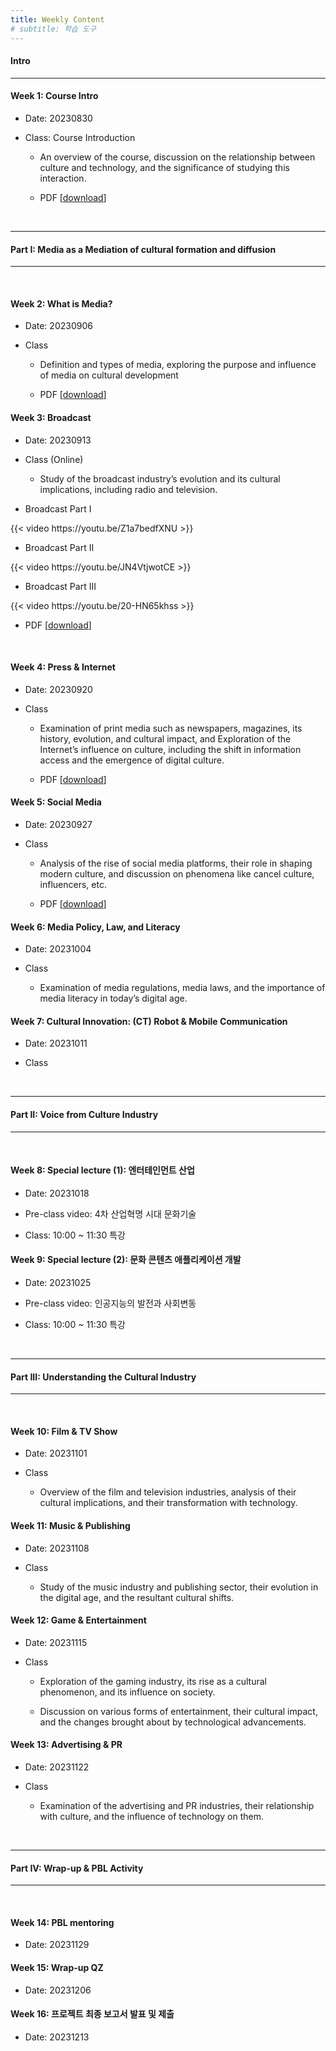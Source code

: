 ```yaml
---
title: Weekly Content
# subtitle: 학습 도구
---
```


#### **Intro**

------------------------------------------------------------------------

#### **Week 1**: Course Intro

-   Date: 20230830

-   Class: Course Introduction

    -   An overview of the course, discussion on the relationship between culture and technology, and the significance of studying this interaction.

    -   PDF \[[download](CNT2_W1.pdf)\]

</br>

------------------------------------------------------------------------

#### **Part I: Media as a Mediation of cultural formation and diffusion**

------------------------------------------------------------------------

</br>

#### **Week 2**: What is Media?

-   Date: 20230906

-   Class

    -   Definition and types of media, exploring the purpose and influence of media on cultural development

    -   PDF \[[download](CNT2_W2.pdf)\]

#### **Week 3**: Broadcast

-   Date: 20230913

-   Class (Online)

    -   Study of the broadcast industry's evolution and its cultural implications, including radio and television.

-   Broadcast Part I

{{< video https://youtu.be/Z1a7bedfXNU >}}

-   Broadcast Part II

{{< video https://youtu.be/JN4VtjwotCE >}}

-   Broadcast Part III

{{< video https://youtu.be/20-HN65khss >}}

-   PDF \[[download](CNT2_W3.pdf)\]

</br>

#### **Week 4**: Press & Internet

-   Date: 20230920

-   Class

    -   Examination of print media such as newspapers, magazines, its history, evolution, and cultural impact, and Exploration of the Internet's influence on culture, including the shift in information access and the emergence of digital culture.
    
    -   PDF \[[download](CNT2_W4.pdf)\]


#### **Week 5**: Social Media

-   Date: 20230927

-   Class

    -   Analysis of the rise of social media platforms, their role in shaping modern culture, and discussion on phenomena like cancel culture, influencers, etc.

    -   PDF \[[download](CNT2_W5.pdf)\]


#### **Week 6**: Media Policy, Law, and Literacy

-   Date: 20231004

-   Class

    -   Examination of media regulations, media laws, and the importance of media literacy in today's digital age.

#### **Week 7**: Cultural Innovation: (CT) Robot & Mobile Communication

-   Date: 20231011

-   Class

</br>

------------------------------------------------------------------------

#### **Part II: Voice from Culture Industry**

------------------------------------------------------------------------

</br>

#### **Week 8**: Special lecture (1): 엔터테인먼트 산업

-   Date: 20231018

-   Pre-class video: 4차 산업혁명 시대 문화기술

-   Class: 10:00 \~ 11:30 특강

#### **Week 9**: Special lecture (2): 문화 콘텐츠 애플리케이션 개발

-   Date: 20231025

-   Pre-class video: 인공지능의 발전과 사회변동

-   Class: 10:00 \~ 11:30 특강

</br>

------------------------------------------------------------------------

#### **Part III: Understanding the Cultural Industry**

------------------------------------------------------------------------

</br>

#### **Week 10**: Film & TV Show

-   Date: 20231101

-   Class

    -   Overview of the film and television industries, analysis of their cultural implications, and their transformation with technology.

#### **Week 11**: Music & Publishing

-   Date: 20231108

-   Class

    -   Study of the music industry and publishing sector, their evolution in the digital age, and the resultant cultural shifts.

#### **Week 12**: Game & Entertainment

-   Date: 20231115

-   Class

    -   Exploration of the gaming industry, its rise as a cultural phenomenon, and its influence on society.

    -   Discussion on various forms of entertainment, their cultural impact, and the changes brought about by technological advancements.

#### **Week 13**: Advertising & PR

-   Date: 20231122

-   Class

    -   Examination of the advertising and PR industries, their relationship with culture, and the influence of technology on them.

</br>

------------------------------------------------------------------------

#### **Part IV: Wrap-up & PBL Activity**

------------------------------------------------------------------------

</br>

#### **Week 14**: PBL mentoring

-   Date: 20231129

#### **Week 15**: Wrap-up QZ

-   Date: 20231206

#### **Week 16**: 프로젝트 최종 보고서 발표 및 제출

-   Date: 20231213
